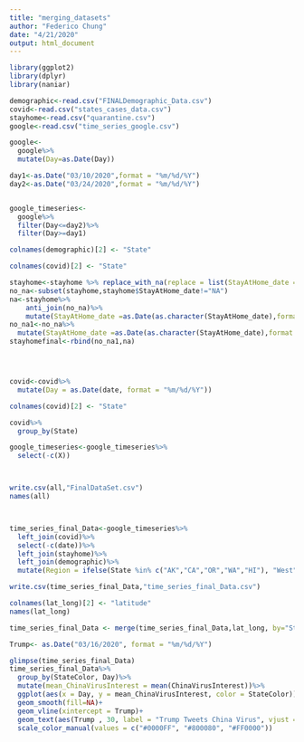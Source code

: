 ```yaml
---
title: "merging_datasets"
author: "Federico Chung"
date: "4/21/2020"
output: html_document
---
```


```r
library(ggplot2)
library(dplyr)
library(naniar)
```

```r
demographic<-read.csv("FINALDemographic_Data.csv")
covid<-read.csv("states_cases_data.csv")
stayhome<-read.csv("quarantine.csv")
google<-read.csv("time_series_google.csv")

google<-
  google%>%
  mutate(Day=as.Date(Day))

day1<-as.Date("03/10/2020",format = "%m/%d/%Y")
day2<-as.Date("03/24/2020",format = "%m/%d/%Y")


google_timeseries<-
  google%>%
  filter(Day<=day2)%>%
  filter(Day>=day1)


```

```r
colnames(demographic)[2] <- "State"

colnames(covid)[2] <- "State"

stayhome<-stayhome %>% replace_with_na(replace = list(StayAtHome_date = "#N/A"))
no_na<-subset(stayhome,stayhome$StayAtHome_date!="NA") 
na<-stayhome%>%
    anti_join(no_na)%>%
    mutate(StayAtHome_date =as.Date(as.character(StayAtHome_date),format = "%m-%d-%Y"), na.rm = TRUE)
no_na1<-no_na%>%
  mutate(StayAtHome_date =as.Date(as.character(StayAtHome_date),format = "%m/%d/%Y"), na.rm = TRUE)
stayhomefinal<-rbind(no_na1,na)




covid<-covid%>%
  mutate(Day = as.Date(date, format = "%m/%d/%Y"))

colnames(covid)[2] <- "State"

covid%>%
  group_by(State)

google_timeseries<-google_timeseries%>%
  select(-c(X))



write.csv(all,"FinalDataSet.csv")
names(all)



time_series_final_Data<-google_timeseries%>%
  left_join(covid)%>%
  select(-c(date))%>%
  left_join(stayhome)%>%
  left_join(demographic)%>% 
  mutate(Region = ifelse(State %in% c("AK","CA","OR","WA","HI"), "West", ifelse(State %in% c("CO","UT","ID","MT","WY", "NM", "AZ", "NV"), "Mountain", ifelse(State %in% c("SD","ND","MN","KS","IN", "MI", "NE", "IA", "WI","IL", "OH", "MO", "OK"), "Midwest",  ifelse(State %in% c("TX","AL","MS","FL","AR", "WV", "TN", "NC", "SC","GA", "VA", "KY", "LA"), "South", ifelse(State %in% c("MD","PA","DE","NJ","NY", "MA", "CT", "NH", "VT","ME", "RI", "DC"), "Northeast", 0))))))

write.csv(time_series_final_Data,"time_series_final_Data.csv")
```

```r
colnames(lat_long)[2] <- "latitude"
names(lat_long)
```

```r
time_series_final_Data <- merge(time_series_final_Data,lat_long, by="State")
```


```r
Trump<- as.Date("03/16/2020", format = "%m/%d/%Y")

glimpse(time_series_final_Data)
time_series_final_Data%>%
  group_by(StateColor, Day)%>%
  mutate(mean_ChinaVirusInterest = mean(ChinaVirusInterest))%>%
  ggplot(aes(x = Day, y = mean_ChinaVirusInterest, color = StateColor))+
  geom_smooth(fill=NA)+
  geom_vline(xintercept = Trump)+
  geom_text(aes(Trump , 30, label = "Trump Tweets China Virus", vjust = -1), size = 3, color = "black")+
  scale_color_manual(values = c("#0000FF", "#800080", "#FF0000"))

```


